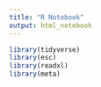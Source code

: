 ```yaml
---
title: "R Notebook"
output: html_notebook
---
```


```r
library(tidyverse)
library(esc)
library(readxl)
library(meta)
```
